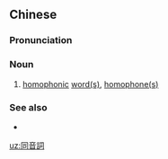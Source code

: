 {{also|同音词}}
==Chinese==
{{zh-forms|s=同音词|type=21}}

===Pronunciation===
{{zh-pron
|m=tóngyīncí
|c=tung4 jam1 ci4
|cat=n
}}

===Noun===
{{zh-noun}}

# [[homophonic]] [[word|word(s)]], [[homophone|homophone(s)]]

===See also===
* {{zh-l|同音字}}

[[uz:同音詞]]